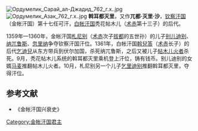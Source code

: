 [[File:Ордумелик_Сарай_ал-Джадид_762_г.х..jpg|thumb]]
[[File:Ордумелик_Азак_762_г.х..jpg|thumb]]
'''斡耳都灭里'''，又作'''兀都·灭里·沙'''，[[钦察汗国|钦察汗国]]（金帐汗国）第十七任可汗，[[白帐汗国|白帐汗国]]秃花帖木儿（[[术赤|术赤]]第十三子）的后代。

1359年—1360年，金帐汗国[[札尼别|札尼别]]（[[术赤|术赤]]次子[[拔都|拔都]]的五世孙）的儿子[[别儿迪别|别儿迪别]]、[[纳兀鲁斯|纳兀鲁斯]]、[[忽里纳|忽里纳]]争夺钦察汗国汗位。1361年，白帐汗国[[斡兒答|斡兒答]]（[[术赤|术赤]]长子）的后代[[乞迪兒|乞迪兒]]从东方带兵到伏尔加国，杀死纳兀鲁斯，之后又被儿子[[帖木儿火者|帖木儿火者]]杀死。9月，秃花帖木儿系统的斡耳都灭里乘机登上汗位，铸有钱币。别儿迪别的女婿[[马麦|马麦]]推翻帖木儿火者。10月，札尼别另一个儿子[[乞里迪别|乞里迪别]]推翻斡耳都灭里，夺得汗位。

{{start box}}
{{s-before|[[帖木儿火者|帖木儿火者]]}}
{{s-title|[[钦察汗国世系图|金帐汗国君主]]|1361年}}
{{s-after|[[乞里迪别|乞里迪别]]}}
{{end box}}
==参考文献==
*《金帐汗国兴衰史》
[[Category:金帐汗国君主|Category:金帐汗国君主]]